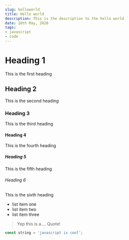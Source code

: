 ```yaml
---
slug: helloworld
title: Hello world
description: This is the description to the hello world
date: 10th May, 2020
tags:
- javascript
- code
---
```


# Heading 1
This is the first heading
## Heading 2
This is the second heading
### Heading 3
This is the third heading
#### Heading 4
This is the fourth heading
##### Heading 5
This is the fifth heading
###### Heading 6
This is the sixth heading

- list item one
- list item two
- list item three

> Yep this is a....
> Quote!

```js
const string = 'javascript is cool';
```